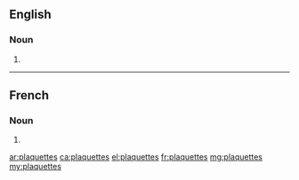 ==English==

===Noun===
{{head|en|plural}}

# {{plural of|plaquette|lang=en}}

----

==French==

===Noun===
{{head|fr|plural|g=f}}

# {{plural of|plaquette|lang=fr}}

[[ar:plaquettes]]
[[ca:plaquettes]]
[[el:plaquettes]]
[[fr:plaquettes]]
[[mg:plaquettes]]
[[my:plaquettes]]